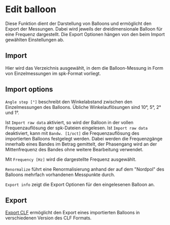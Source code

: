 # Edit balloon

Diese Funktion dient der Darstellung von Balloons und ermöglicht den Export der Messungen. Dabei wird jeweils der dreidimensionale Balloon für eine Frequenz dargestellt. Die Export Optionen hängen von den beim Import gewählten Einstellungen ab.

## Import

Hier wird das Verzeichnis ausgewählt, in dem die Balloon-Messung in Form von Einzelmessungen im spk-Format vorliegt.

## Import options

``Angle step [°]`` beschreibt den Winkelabstand zwischen den Einzelmessungen des Balloons. Übliche Winkelauflösungen sind 10°, 5°, 2° und 1°.

Ist ``Import raw data`` aktiviert, so wird der Balloon in der vollen Frequenzauflösung der spk-Dateien eingelesen. Ist ``Import raw data`` deaktiviert, kann mit ``Bandw. [1/oct]`` die Frequenzauflösung des importierten Balloons festgelegt werden. Dabei werden die Frequenzgänge innerhalb eines Bandes im Betrag gemittelt, der Phasengang wird an der Mittenfrequenz des Bandes ohne weitere Bearbeitung verwendet.

Mit ``Frequency [Hz]`` wird die dargestellte Frequenz ausgewählt.

``Renormalize`` führt eine Renormalisierung anhand der auf dem "Nordpol" des Balloons mehrfach vorhandenen  Messpunkte durch.

``Export info`` zeigt die Export Optionen für den eingelesenen Balloon an.

## Export

[Export CLF](/de/help/directivity/clf-export) ermöglicht den Export eines importierten Balloons in verschiedenen Version des CLF Formats.